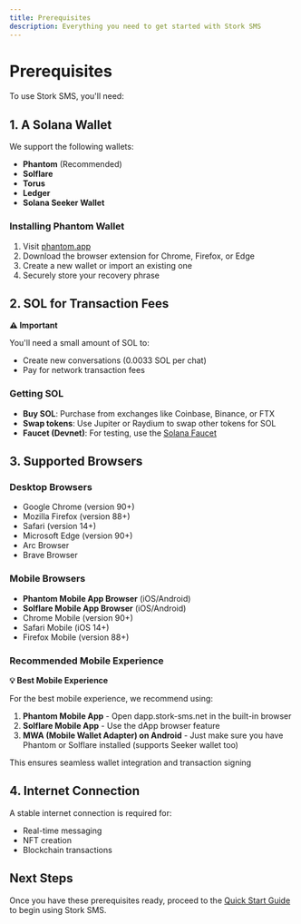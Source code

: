```yaml
---
title: Prerequisites
description: Everything you need to get started with Stork SMS
---
```


# Prerequisites

To use Stork SMS, you'll need:

## 1. A Solana Wallet

We support the following wallets:
- **Phantom** (Recommended)
- **Solflare**
- **Torus**
- **Ledger**
- **Solana Seeker Wallet**

### Installing Phantom Wallet

1. Visit [phantom.app](https://phantom.app)
2. Download the browser extension for Chrome, Firefox, or Edge
3. Create a new wallet or import an existing one
4. Securely store your recovery phrase

## 2. SOL for Transaction Fees

<div className="callout callout-warning">
<p><strong>⚠️ Important</strong></p>
<p>You'll need a small amount of SOL to:</p>
<ul>
<li>Create new conversations (0.0033 SOL per chat)</li>
<li>Pay for network transaction fees</li>
</ul>
</div>

### Getting SOL

- **Buy SOL**: Purchase from exchanges like Coinbase, Binance, or FTX
- **Swap tokens**: Use Jupiter or Raydium to swap other tokens for SOL
- **Faucet (Devnet)**: For testing, use the [Solana Faucet](https://solfaucet.com)

## 3. Supported Browsers

### Desktop Browsers
- Google Chrome (version 90+)
- Mozilla Firefox (version 88+)
- Safari (version 14+)
- Microsoft Edge (version 90+)
- Arc Browser
- Brave Browser

### Mobile Browsers
- **Phantom Mobile App Browser** (iOS/Android)
- **Solflare Mobile App Browser** (iOS/Android)
- Chrome Mobile (version 90+)
- Safari Mobile (iOS 14+)
- Firefox Mobile (version 88+)

### Recommended Mobile Experience

<div className="callout callout-info">
<p><strong>💡 Best Mobile Experience</strong></p>
<p>For the best mobile experience, we recommend using:</p>
<ol>
<li><strong>Phantom Mobile App</strong> - Open dapp.stork-sms.net in the built-in browser</li>
<li><strong>Solflare Mobile App</strong> - Use the dApp browser feature</li>
<li><strong>MWA (Mobile Wallet Adapter) on Android</strong> - Just make sure you have Phantom or Solflare installed (supports Seeker wallet too)</li>
</ol>
<p>This ensures seamless wallet integration and transaction signing</p>
</div>

## 4. Internet Connection

A stable internet connection is required for:
- Real-time messaging
- NFT creation
- Blockchain transactions

## Next Steps

Once you have these prerequisites ready, proceed to the [Quick Start Guide](quick-start.md) to begin using Stork SMS.
